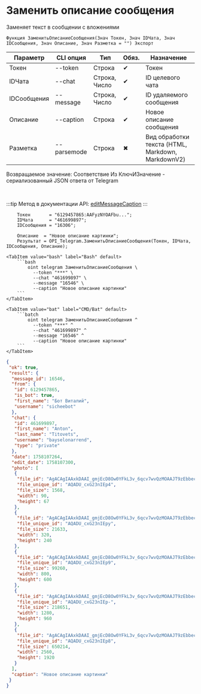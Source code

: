 ﻿---
sidebar_position: 15
description: Заменить описание сообщения и другие функции для работы с Telegram в Открытом пакете интеграций - бесплатной open-source библиотеке интеграций для 1С:Предприятие 8, OneScript и CLI
keywords: [1C, 1С, 1С:Предприятие, 1С:Предприятие 8.3, API, Интеграция, Сервисы, Обмен, OneScript, CLI, Telegram]
---


# Заменить описание сообщения
 Заменяет текст в сообщении с вложениями



`Функция ЗаменитьОписаниеСообщения(Знач Токен, Знач IDЧата, Знач IDСообщения, Знач Описание, Знач Разметка = "") Экспорт`

  | Параметр | CLI опция | Тип | Обяз. | Назначение |
  |-|-|-|-|-|
  | Токен | --token | Строка | &#x2714; | Токен |
  | IDЧата | --chat | Строка, Число | &#x2714; | ID целевого чата |
  | IDСообщения | --message | Строка, Число | &#x2714; | ID удаляемого сообщения |
  | Описание | --caption | Строка | &#x2714; | Новое описание сообщения |
  | Разметка | --parsemode | Строка | &#x2716; | Вид обработки текста (HTML, Markdown, MarkdownV2) |

  
  Возвращаемое значение:   Соответствие Из КлючИЗначение - сериализованный JSON ответа от Telegram

<br/>

:::tip
Метод в документации API: [editMessageCaption](https://core.telegram.org/bots/api#editmessagecaption)
:::
<br/>



```bsl title="Пример использования для 1С:Предприятие/OneScript"
    Токен       = "6129457865:AAFyzNYOAFbu...";
    IDЧата      = "461699897";
    IDСообщения = "16306";

    Описание  = "Новое описание картинки";
    Результат = OPI_Telegram.ЗаменитьОписаниеСообщения(Токен, IDЧата, IDСообщения, Описание);
```
    

 <Tabs>
  
    <TabItem value="bash" label="Bash" default>
        ```bash
            oint telegram ЗаменитьОписаниеСообщения \
              --token "***" \
              --chat "461699897" \
              --message "16546" \
              --caption "Новое описание картинки"
        ```
    </TabItem>
  
    <TabItem value="bat" label="CMD/Bat" default>
        ```batch
            oint telegram ЗаменитьОписаниеСообщения ^
              --token "***" ^
              --chat "461699897" ^
              --message "16546" ^
              --caption "Новое описание картинки"
        ```
    </TabItem>
</Tabs>


```json title="Результат"
{
 "ok": true,
 "result": {
  "message_id": 16546,
  "from": {
   "id": 6129457865,
   "is_bot": true,
   "first_name": "Бот Виталий",
   "username": "sicheebot"
  },
  "chat": {
   "id": 461699897,
   "first_name": "Anton",
   "last_name": "Titovets",
   "username": "bayselonarrend",
   "type": "private"
  },
  "date": 1758107264,
  "edit_date": 1758107300,
  "photo": [
   {
    "file_id": "AgACAgIAAxkDAAI_gmjEcD8Ow0YFkL3v_6qcv7wvQzMOAAJT9zEbbecgSr2tC0vnNP37AQADAgADcwADNgQ",
    "file_unique_id": "AQADU_cxG23nIEp4",
    "file_size": 1568,
    "width": 90,
    "height": 67
   },
   {
    "file_id": "AgACAgIAAxkDAAI_gmjEcD8Ow0YFkL3v_6qcv7wvQzMOAAJT9zEbbecgSr2tC0vnNP37AQADAgADbQADNgQ",
    "file_unique_id": "AQADU_cxG23nIEpy",
    "file_size": 21633,
    "width": 320,
    "height": 240
   },
   {
    "file_id": "AgACAgIAAxkDAAI_gmjEcD8Ow0YFkL3v_6qcv7wvQzMOAAJT9zEbbecgSr2tC0vnNP37AQADAgADeAADNgQ",
    "file_unique_id": "AQADU_cxG23nIEp9",
    "file_size": 99260,
    "width": 800,
    "height": 600
   },
   {
    "file_id": "AgACAgIAAxkDAAI_gmjEcD8Ow0YFkL3v_6qcv7wvQzMOAAJT9zEbbecgSr2tC0vnNP37AQADAgADeQADNgQ",
    "file_unique_id": "AQADU_cxG23nIEp-",
    "file_size": 218651,
    "width": 1280,
    "height": 960
   },
   {
    "file_id": "AgACAgIAAxkDAAI_gmjEcD8Ow0YFkL3v_6qcv7wvQzMOAAJT9zEbbecgSr2tC0vnNP37AQADAgADdwADNgQ",
    "file_unique_id": "AQADU_cxG23nIEp8",
    "file_size": 650214,
    "width": 2560,
    "height": 1920
   }
  ],
  "caption": "Новое описание картинки"
 }
}
```
